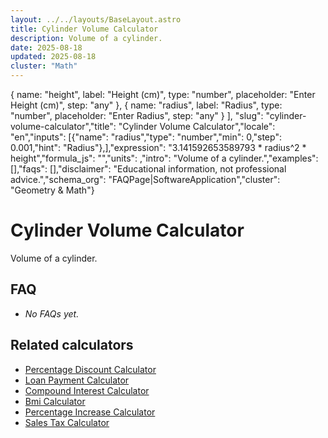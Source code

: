 ```yaml
---
layout: ../../layouts/BaseLayout.astro
title: Cylinder Volume Calculator
description: Volume of a cylinder.
date: 2025-08-18
updated: 2025-08-18
cluster: "Math"
---
```



  { name: "height", label: "Height (cm)", type: "number", placeholder: "Enter Height (cm)", step: "any" },
  { name: "radius", label: "Radius", type: "number", placeholder: "Enter Radius", step: "any" }
],
"slug": "cylinder-volume-calculator","title": "Cylinder Volume Calculator","locale": "en","inputs": [{"name": "radius","type": "number","min": 0,"step": 0.001,"hint": "Radius"},],"expression": "3.141592653589793 * radius^2 * height","formula_js": "","units": ,"intro": "Volume of a cylinder.","examples": [],"faqs": [],"disclaimer": "Educational information, not professional advice.","schema_org": "FAQPage|SoftwareApplication","cluster": "Geometry & Math"}

# Cylinder Volume Calculator

Volume of a cylinder.

<Calculator schema={schema} />

## FAQ

- _No FAQs yet._

## Related calculators
- [Percentage Discount Calculator](/calculators/percentage-discount-calculator/)
- [Loan Payment Calculator](/calculators/loan-payment-calculator/)
- [Compound Interest Calculator](/calculators/compound-interest-calculator/)
- [Bmi Calculator](/calculators/bmi-calculator/)
- [Percentage Increase Calculator](/calculators/percentage-increase-calculator/)
- [Sales Tax Calculator](/calculators/sales-tax-calculator/)

